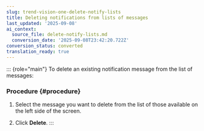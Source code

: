 ```yaml
---
slug: trend-vision-one-delete-notify-lists
title: Deleting notifications from lists of messages
last_updated: '2025-09-08'
ai_context:
  source_file: delete-notify-lists.md
  conversion_date: '2025-09-08T23:42:20.722Z'
conversion_status: converted
translation_ready: true
---
```


::: {role="main"}
To delete an existing notification message from the list of messages:

### Procedure {#procedure}

1.  Select the message you want to delete from the list of those available on the left side of the screen.

2.  Click **Delete**.
:::
